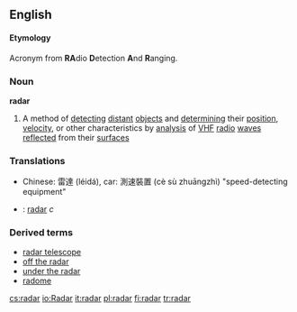 ==English==
====Etymology====
Acronym from '''RA'''dio '''D'''etection '''A'''nd '''R'''anging.
===Noun===
{{wikipedia}}
'''radar'''
# A method of [[detecting]] [[distant]] [[object]]s and [[determining]] their [[position]], [[velocity]], or other characteristics by [[analysis]] of [[VHF]] [[radio]] [[wave]]s [[reflect]]ed from their [[surface]]s

===Translations===
*Chinese: 雷達 (léidá), car: 測速裝置 (cè sù zhuāngzhì) "speed-detecting equipment"
*{{sv}}: [[radar]] ''c''

===Derived terms===
*[[radar telescope]]
*[[off the radar]]
*[[under the radar]]
*[[radome]]

[[cs:radar]]
[[io:Radar]]
[[it:radar]]
[[pl:radar]]
[[fi:radar]]
[[tr:radar]]